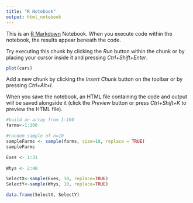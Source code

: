 ```yaml
---
title: "R Notebook"
output: html_notebook
---
```


This is an [R Markdown](http://rmarkdown.rstudio.com) Notebook. When you execute code within the notebook, the results appear beneath the code. 

Try executing this chunk by clicking the *Run* button within the chunk or by placing your cursor inside it and pressing *Ctrl+Shift+Enter*. 

```r
plot(cars)
```

Add a new chunk by clicking the *Insert Chunk* button on the toolbar or by pressing *Ctrl+Alt+I*.

When you save the notebook, an HTML file containing the code and output will be saved alongside it (click the *Preview* button or press *Ctrl+Shift+K* to preview the HTML file).

```r
#build an array from 1-100
farms<-1:100

#random sample of n=10
sampleFarms <- sample(farms, size=10, replace = TRUE)
sampleFarms
```


```r
Exes <- 1:31
  
Whys <- 2:48

```

```r
SelectX<-sample(Exes, 10, replace=TRUE)
SelectY<-sample(Whys, 10, replace=TRUE)

```

```r
data.frame(SelectX, SelectY)

```